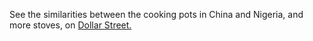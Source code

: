 
See the similarities between the cooking pots in China and Nigeria, and more stoves, on [Dollar Street.](https://www.gapminder.org/dollar-street/matrix?thing=Stoves)